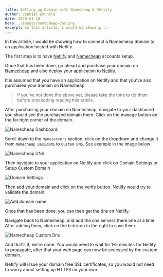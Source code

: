 ```yaml
---
title: Setting up Domain with Namecheap & Netlify
author: Ezekiel Ekunola
date: 2020-01-20
hero: ./images/namecheap-dns.png
excerpt: In this article, I would be showing...
---
```


In this article, I would be showing how to connect a Namecheap domain to an application hosted with Netlify.

The first step is to have [Netlify](https://www.netlify.com) and [Namecheap](https://www.namecheap.com) accounts setup.

Once that has been done, go ahead and purchase your domain on [Namecheap](https://www.namecheap.com) and also deploy your application to [Netlify](https://www.netlify.com).

It is assumed that you have an application on Netlify and that you've also purchased your domain on Namecheap.

> If you've not done the above yet, please take the time to do them before proceeding reading this article.

After purchasing your domain on Namecheap, navigate to your dashboard you should see the purchased domain there. Click on the manage button on the far right corner of the domain.

![Namecheap Dashboard](./images/namecheap-dashboard.png)

Scroll down to the `Nameservers` section, click on the dropdown and change it from `Namecheap BasicDNS` to `Custom DNS`. See example in the image below

![Namecheap DNS](./images/namecheap-dns.png)

Then navigate to your application on Netlify and click on Domain Settings or Setup Custom Domain

![Domain Settings](./images/netlify-domain-settings.png)

Then add your domain and click on the verify button. Netlify would try to validate the domain.

![Add domain name](./images/netlify-add-domain-name.png)


Once that has been done, you can then get the dns on Netlify.


Navigate back to Namecheap, and add the dns servers there one at a time. After adding them, click on the tick icon to the right to save them.

![Namecheap Custom Dns](./images/namecheap-custom-dns.png)


And that's it, we're done. You would need to wait for 1–5 minutes for Netlify to propagate, after that your web page can now be accessed by the custom domain. 

Netlify will issue your domain free SSL certificates, so you would not need to worry about setting up HTTPS on your own.
